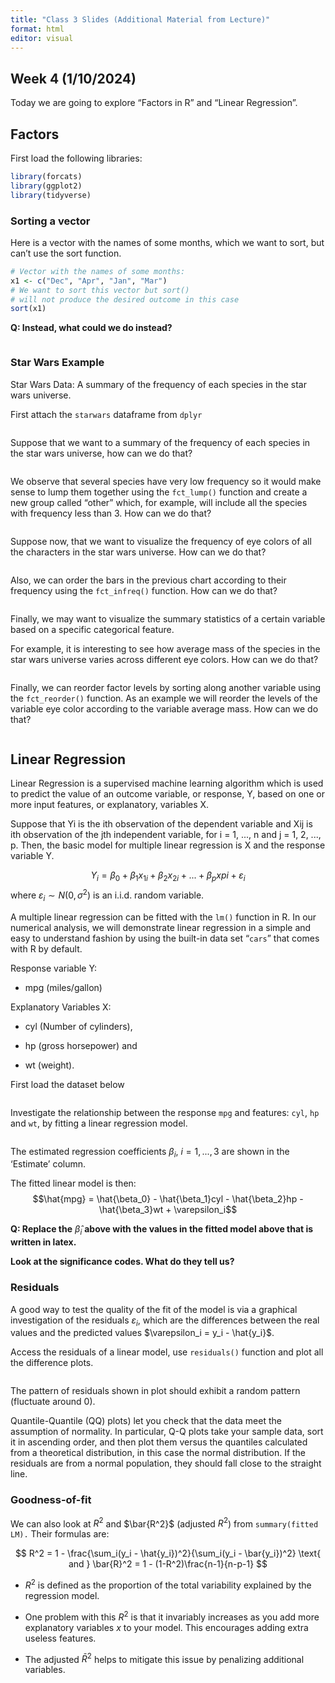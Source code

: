 ---
title: "Class 3 Slides (Additional Material from Lecture)"
format: html
editor: visual
---

## Week 4 (1/10/2024)

Today we are going to explore "Factors in R" and "Linear Regression".

## Factors

First load the following libraries:

```{r}
library(forcats)   
library(ggplot2)
library(tidyverse)
```

### Sorting a vector

Here is a vector with the names of some months, which we want to sort, but can't use the sort function.

```{r}
# Vector with the names of some months:
x1 <- c("Dec", "Apr", "Jan", "Mar")
# We want to sort this vector but sort()
# will not produce the desired outcome in this case
sort(x1)
```

**Q: Instead, what could we do instead?**

```{r}

```

### Star Wars Example

Star Wars Data: A summary of the frequency of each species in the star wars universe.

First attach the `starwars` dataframe from `dplyr`

```{r}

```

Suppose that we want to a summary of the frequency of each species in the star wars universe, how can we do that?

```{r}

```

We observe that several species have very low frequency so it would make sense to lump them together using the `fct_lump()` function and create a new group called "other" which, for example, will include all the species with frequency less than 3. How can we do that?

```{r}

```

Suppose now, that we want to visualize the frequency of eye colors of all the characters in the star wars universe. How can we do that?

```{r}

```

Also, we can order the bars in the previous chart according to their frequency using the `fct_infreq()` function. How can we do that?

```{r}

```

Finally, we may want to visualize the summary statistics of a certain variable based on a specific categorical feature.

For example, it is interesting to see how average mass of the species in the star wars universe varies across different eye colors. How can we do that?

```{r}

```

Finally, we can reorder factor levels by sorting along another variable using the `fct_reorder()` function. As an example we will reorder the levels of the variable eye color according to the variable average mass. How can we do that?

```{r}

```

## Linear Regression

Linear Regression is a supervised machine learning algorithm which is used to predict the value of an outcome variable, or response, Y, based on one or more input features, or explanatory, variables X.

Suppose that Yi is the ith observation of the dependent variable and Xij is ith observation of the jth independent variable, for i = 1, \..., n and j = 1, 2, \..., p. Then, the basic model for multiple linear regression is X and the response variable Y.

$$Y_i = \beta_0 + \beta_1x_{1i} + \beta_2x_{2i} + ... + \beta_px{pi}+\varepsilon_i$$ where $\varepsilon_i \sim N(0,\sigma^2)$ is an i.i.d. random variable.

A multiple linear regression can be fitted with the `lm()` function in R. In our numerical analysis, we will demonstrate linear regression in a simple and easy to understand fashion by using the built-in data set "`cars`" that comes with R by default.\

Response variable Y:

-   mpg (miles/gallon)\

Explanatory Variables X:

-   cyl (Number of cylinders),

-   hp (gross horsepower) and

-   wt (weight).

First load the dataset below

```{r}

```

Investigate the relationship between the response `mpg` and features: `cyl`, `hp` and `wt`, by fitting a linear regression model.

```{r}

```

The estimated regression coefficients $\beta_i$, $i = 1,...,3$ are shown in the 'Estimate' column.

The fitted linear model is then:\
$$\hat{mpg} = \hat{\beta_0} - \hat{\beta_1}cyl - \hat{\beta_2}hp - \hat{\beta_3}wt + \varepsilon_i$$

**Q: Replace the** $\hat\beta_i$ **above with the values in the fitted model above that is written in latex.**

**Look at the significance codes. What do they tell us?**

### Residuals

A good way to test the quality of the fit of the model is via a graphical investigation of the residuals $\varepsilon_i$, which are the differences between the real values and the predicted values $\varepsilon_i = y_i - \hat{y_i}$.

Access the residuals of a linear model, use `residuals()` function and plot all the difference plots.

```{r}

```

The pattern of residuals shown in plot should exhibit a random pattern (fluctuate around 0).

Quantile-Quantile (QQ) plots) let you check that the data meet the assumption of normality. In particular, Q-Q plots take your sample data, sort it in ascending order, and then plot them versus the quantiles calculated from a theoretical distribution, in this case the normal distribution. If the residuals are from a normal population, they should fall close to the straight line.

### Goodness-of-fit

We can also look at $R^2$ and $\bar{R^2}$ (adjusted $R^2$) from `summary(fitted LM).` Their formulas are:

$$
R^2 = 1 - \frac{\sum_i(y_i - \hat{y_i})^2}{\sum_i(y_i - \bar{y_i})^2} \text{   and   } \bar{R}^2 = 1 - (1-R^2)\frac{n-1}{n-p-1}
$$

-   $R^2$ is defined as the proportion of the total variability explained by the regression model.

-   One problem with this $R^2$ is that it invariably increases as you add more explanatory variables $x$ to your model. This encourages adding extra useless features.

-   The adjusted $\bar{R}^2$ helps to mitigate this issue by penalizing additional variables.
